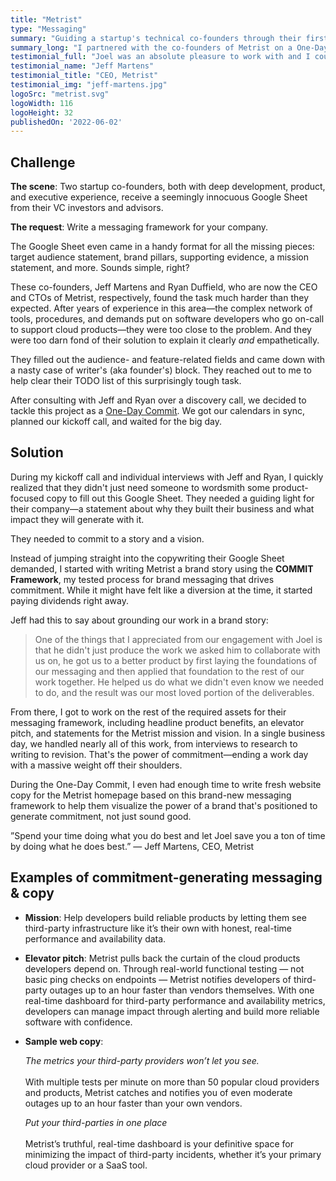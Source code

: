 ```yaml
---
title: "Metrist"
type: "Messaging"
summary: "Guiding a startup's technical co-founders through their first creative messaging work—all in a single business day."
summary_long: "I partnered with the co-founders of Metrist on a One-Day Commit, a single day of messaging and website copy work, to give them confidence in their messaging. Along the way, we found a novel and rallying way for them to commit to the innovative company they're building."
testimonial_full: "Joel was an absolute pleasure to work with and I couldn't be happier with the results of our engagement. As a software company building products for software developers, it is critical that we work with people that have a high aptitude for deeply technical topics, and that is exactly what we got from Joel. It's not just technical aptitude and a great understanding of the process and journey around strategic messaging, Joel was incredible with seeking empathy for our target audience, ensuring that our messaging would actually resonate with them, not just sound good to us."
testimonial_name: "Jeff Martens"
testimonial_title: "CEO, Metrist"
testimonial_img: "jeff-martens.jpg"
logoSrc: "metrist.svg"
logoWidth: 116
logoHeight: 32
publishedOn: '2022-06-02'
---
```


## Challenge

**The scene**: Two startup co-founders, both with deep development, product, and executive experience, receive a
seemingly innocuous Google Sheet from their VC investors and advisors.

**The request**: Write a messaging framework for your company.

The Google Sheet even came in a handy format for all the missing pieces: target audience statement, brand pillars,
supporting evidence, a mission statement, and more. Sounds simple, right?

These co-founders, Jeff Martens and Ryan Duffield, who are now the CEO and CTOs of Metrist, respectively, found the task
much harder than they expected. After years of experience in this area&mdash;the complex network of tools, procedures,
and demands put on software developers who go on-call to support cloud products&mdash;they were too close to the
problem. And they were too darn fond of their solution to explain it clearly *and* empathetically.

They filled out the audience- and feature-related fields and came down with a nasty case of writer's (aka founder's)
block. They reached out to me to help clear their TODO list of this surprisingly tough task.

After consulting with Jeff and Ryan over a discovery call, we decided to tackle this project as a [One-Day
Commit](/services/#one-day-commit). We got our calendars in sync, planned our kickoff call, and waited for the big day.

## Solution

During my kickoff call and individual interviews with Jeff and Ryan, I quickly realized that they didn't just need
someone to wordsmith some product-focused copy to fill out this Google Sheet. They needed a guiding light for their
company&mdash;a statement about why they built their business and what impact they will generate with it.

They needed to commit to a story and a vision.

Instead of jumping straight into the copywriting their Google Sheet demanded, I started with writing Metrist a brand
story using the **COMMIT Framework**, my tested process for brand messaging that drives commitment. While it might have
felt like a diversion at the time, it started paying dividends right away.

Jeff had this to say about grounding our work in a brand story:

> One of the things that I appreciated from our engagement with Joel is that he didn't just produce the work we asked
> him to collaborate with us on, he got us to a better product by first laying the foundations of our messaging and then
> applied that foundation to the rest of our work together. He helped us do what we didn't even know we needed to do,
> and the result was our most loved portion of the deliverables.

From there, I got to work on the rest of the required assets for their messaging framework, including headline product
benefits, an elevator pitch, and statements for the Metrist mission and vision. In a single business day, we handled
nearly all of this work, from interviews to research to writing to revision. That's the power of commitment—ending a
work day with a massive weight off their shoulders.

During the One-Day Commit, I even had enough time to write fresh website copy for the Metrist homepage based on this
brand-new messaging framework to help them visualize the power of a brand that's positioned to generate commitment, not
just sound good.

<span className="block text-orange text-3xl lg:text-4xl font-medium mt-12">&rdquo;Spend your time doing what you do best
and let Joel save you a ton of time by doing what he does best.&rdquo; &mdash; Jeff Martens, CEO, Metrist</span>

## Examples of commitment-generating messaging &amp; copy

- **Mission**: Help developers build reliable products by letting them see third-party infrastructure like it’s their
  own with honest, real-time performance and availability data.
- **Elevator pitch**: Metrist pulls back the curtain of the cloud products developers depend on. Through real-world
  functional testing — not basic ping checks on endpoints — Metrist notifies developers of third-party outages up to an
  hour faster than vendors themselves. With one real-time dashboard for third-party performance and availability
  metrics, developers can manage impact through alerting and build more reliable software with confidence.
- **Sample web copy**: 

  *The metrics your third-party providers won’t let you see.* <br /><br />With multiple tests per minute on more than 50
  popular cloud providers and products, Metrist catches and notifies you of even moderate outages up to an hour faster
  than your own vendors.

  *Put your third-parties in one place* <br /><br />Metrist’s truthful, real-time dashboard is your definitive space for
  minimizing the impact of third-party incidents, whether it’s your primary cloud provider or a SaaS tool. 
